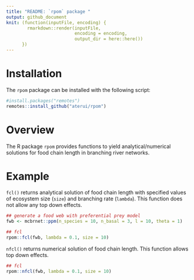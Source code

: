 ```yaml
---
title: "README: `rpom` package "
output: github_document
knit: (function(inputFile, encoding) {
        rmarkdown::render(inputFile,
                          encoding = encoding, 
                          output_dir = here::here())
      })
---
```


# Installation

The `rpom` package can be installed with the following script:

```r
#install.packages("remotes")
remotes::install_github("aterui/rpom")
```

# Overview

The R package `rpom` provides functions to yield analytical/numerical solutions for food chain length in branching river networks.

# Example

`fcl()` returns analytical solution of food chain length with specified values of ecosystem size (`size`) and branching rate (`lambda`).
This function does not allow any top down effects.

```r
## generate a food web with preferential prey model
fwb <- mcbrnet::ppm(n_species = 10, n_basal = 3, l = 10, theta = 1)

## fcl
rpom::fcl(fwb, lambda = 0.1, size = 10)

```

`nfcl()` returns numerical solution of food chain length.
This function allows top down effects.

```r
## fcl
rpom::nfcl(fwb, lambda = 0.1, size = 10)

```

